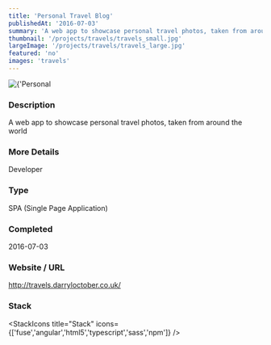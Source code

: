 ```yaml
---
title: 'Personal Travel Blog'
publishedAt: '2016-07-03'
summary: 'A web app to showcase personal travel photos, taken from around the world'
thumbnail: '/projects/travels/travels_small.jpg'
largeImage: '/projects/travels/travels_large.jpg'
featured: 'no'
images: 'travels'
---
```


<div className="relative w-full h-[400px] sm:h-[600px] md:h-[760px] lg:h-[920px]">
  <Image
    alt={'Personal Travel Blog'}
    src={'/projects/travels/travels.jpg'}
    sizes="(max-width: 640px) 100%, 100%"
    fill={true}
    priority
    style={{
      objectFit: 'contain'
    }}
  />
</div>

### Description

A web app to showcase personal travel photos, taken from around the world

### More Details

Developer

### Type

SPA (Single Page Application)


### Completed
2016-07-03

### Website / URL
http://travels.darryloctober.co.uk/


### Stack

<StackIcons
  title="Stack"
  icons={['fuse','angular','html5','typescript','sass','npm']}
  />
